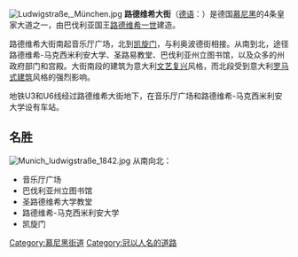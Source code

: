 [[File:Ludwigstraße,_München.jpg|thumb]]
'''路德维希大街'''（[[德语|德语]]：{{lang|de|Ludwigstraße}}）是德国[[慕尼黑|慕尼黑]]的4条皇家大道之一，由巴伐利亚国王[[路德维希一世|路德维希一世]]建造。

路德维希大街南起音乐厅广场，北到[[凯旋门|凯旋门]]，与利奥波德街相接。从南到北，途径路德维希-马克西米利安大学、圣路易教堂、巴伐利亚州立图书馆，以及众多的州政府部门和宫殿。大街南段的建筑为意大利[[文艺复兴|文艺复兴]]风格，而北段受到意大利[[罗马式建筑|罗马式建筑]]风格的强烈影响。 

地铁U3和U6线经过路德维希大街地下，在音乐厅广场和路德维希-马克西米利安大学设有车站。

== 名胜 ==
[[File:Munich_ludwigstraße_1842.jpg|thumb]]
从南向北：
* 音乐厅广场
* 巴伐利亚州立图书馆
* 圣路德维希大学教堂
* 路德维希-马克西米利安大学
* 凯旋门
{{Authority control}}
{{Germany-stub}}

[[Category:慕尼黑街道|Category:慕尼黑街道]]
[[Category:冠以人名的道路|Category:冠以人名的道路]]